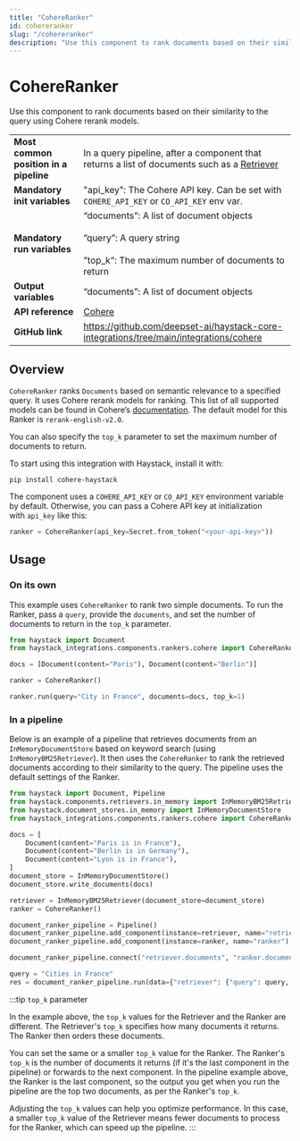 ```yaml
---
title: "CohereRanker"
id: cohereranker
slug: "/cohereranker"
description: "Use this component to rank documents based on their similarity to the query using Cohere rerank models."
---
```


# CohereRanker

Use this component to rank documents based on their similarity to the query using Cohere rerank models.

|  |  |
| --- | --- |
| **Most common position in a pipeline** | In a query pipeline, after a component that returns a list of documents such as a [Retriever](../retrievers.mdx)  |
| **Mandatory init variables** | "api_key": The Cohere API key. Can be set with `COHERE_API_KEY` or `CO_API_KEY` env var. |
| **Mandatory run variables** | “documents”: A list of document objects  <br /> <br />”query”: A query string  <br /> <br />”top_k”: The maximum number of documents to return |
| **Output variables** | “documents”: A list of document objects |
| **API reference** | [Cohere](/reference/integrations-cohere) |
| **GitHub link** | https://github.com/deepset-ai/haystack-core-integrations/tree/main/integrations/cohere |

## Overview

`CohereRanker` ranks `Documents` based on semantic relevance to a specified query. It uses Cohere rerank models for ranking. This list of all supported models can be found in Cohere’s [documentation](https://docs.cohere.com/docs/rerank-2). The default model for this Ranker is `rerank-english-v2.0`.

You can also specify the `top_k` parameter to set the maximum number of documents to return.

To start using this integration with Haystack, install it with:

```shell
pip install cohere-haystack
```

The component uses a `COHERE_API_KEY` or `CO_API_KEY` environment variable by default. Otherwise, you can pass a Cohere API key at initialization with `api_key` like this:

```python
ranker = CohereRanker(api_key=Secret.from_token("<your-api-key>"))
```

## Usage

### On its own

This example uses `CohereRanker` to rank two simple documents. To run the Ranker, pass a `query`, provide the `documents`, and set the number of documents to return in the `top_k` parameter.

```python
from haystack import Document
from haystack_integrations.components.rankers.cohere import CohereRanker

docs = [Document(content="Paris"), Document(content="Berlin")]

ranker = CohereRanker()

ranker.run(query="City in France", documents=docs, top_k=1)
```

### In a pipeline

Below is an example of a pipeline that retrieves documents from an `InMemoryDocumentStore` based on keyword search (using `InMemoryBM25Retriever`). It then uses the `CohereRanker` to rank the retrieved documents according to their similarity to the query. The pipeline uses the default settings of the Ranker.

```python
from haystack import Document, Pipeline
from haystack.components.retrievers.in_memory import InMemoryBM25Retriever
from haystack.document_stores.in_memory import InMemoryDocumentStore
from haystack_integrations.components.rankers.cohere import CohereRanker

docs = [
    Document(content="Paris is in France"),
    Document(content="Berlin is in Germany"),
    Document(content="Lyon is in France"),
]
document_store = InMemoryDocumentStore()
document_store.write_documents(docs)

retriever = InMemoryBM25Retriever(document_store=document_store)
ranker = CohereRanker()

document_ranker_pipeline = Pipeline()
document_ranker_pipeline.add_component(instance=retriever, name="retriever")
document_ranker_pipeline.add_component(instance=ranker, name="ranker")

document_ranker_pipeline.connect("retriever.documents", "ranker.documents")

query = "Cities in France"
res = document_ranker_pipeline.run(data={"retriever": {"query": query, "top_k": 3}, "ranker": {"query": query, "top_k": 2}})
```

:::tip
`top_k` parameter

In the example above, the `top_k` values for the Retriever and the Ranker are different. The Retriever's `top_k` specifies how many documents it returns. The Ranker then orders these documents.

You can set the same or a smaller `top_k` value for the Ranker. The Ranker's `top_k` is the number of documents it returns (if it's the last component in the pipeline) or forwards to the next component. In the pipeline example above, the Ranker is the last component, so the output you get when you run the pipeline are the top two documents, as per the Ranker's `top_k`.

Adjusting the `top_k` values can help you optimize performance. In this case, a smaller `top_k` value of the Retriever means fewer documents to process for the Ranker, which can speed up the pipeline.
:::

